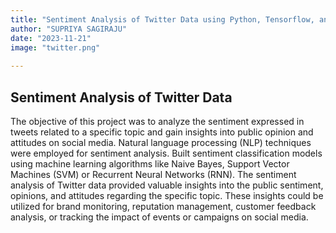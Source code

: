 ```yaml
---
title: "Sentiment Analysis of Twitter Data using Python, Tensorflow, and keras"
author: "SUPRIYA SAGIRAJU"
date: "2023-11-21"
image: "twitter.png"
    
---
```


## Sentiment Analysis of Twitter Data

The objective of this project was to analyze the sentiment expressed in tweets related to a specific topic and gain insights
into public opinion and attitudes on social media. Natural language processing (NLP) techniques were employed for sentiment analysis. 
Built sentiment classification models
using machine learning algorithms like Naive Bayes, Support Vector Machines (SVM)
or Recurrent Neural Networks (RNN). The sentiment analysis of Twitter data provided valuable insights into the public sentiment, opinions, and attitudes
regarding the specific topic. These insights could be utilized for brand monitoring, reputation management, customer
feedback analysis, or tracking the impact of events or campaigns on social media.





